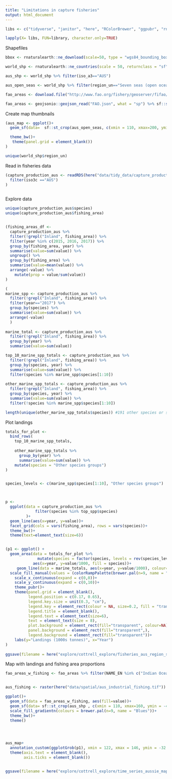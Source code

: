 ```yaml
---
title: "Limitations in capture fisheries"
output: html_document
---
```



```r
libs <- c("tidyverse", "janitor", "here", "RColorBrewer", "ggpubr", "rnaturalearth", "zoo", "geojsonio", "sf", "rmapshaper")

lapply(X= libs, FUN=library, character.only=TRUE)

```


Shapefiles
```r

bbox <- rnaturalearth::ne_download(scale=50, type = "wgs84_bounding_box",  category = "physical" , returnclass = "sf")

world_shp <- rnaturalearth::ne_countries(scale = 50, returnclass = "sf")

aus_shp <- world_shp %>% filter(iso_a3=="AUS")

aus_open_seas <- world_shp %>% filter(region_un=="Seven seas (open ocean)" | iso_a3=="AUS")

fao_areas <- download.file("http://www.fao.org/fishery/geoserver/fifao/ows?service=WFS&request=GetFeature&version=1.0.0&typeName=fifao:FAO_AREAS_CWP&outputFormat=json", dest="FAO.json")

fao_areas <- geojsonio::geojson_read("FAO.json", what = "sp") %>% sf::st_as_sf() %>% rmapshaper::ms_simplify()


```

Create map thumbnails
```r


(aus_map <- ggplot()+
  geom_sf(data=  sf::st_crop(aus_open_seas, c(xmin = 110, xmax=200, ymin = -42, ymax=-7)), fill="grey90", colour=NA)+

  theme_bw()+
   theme(panel.grid = element_blank())
)

unique(world_shp$region_un)

```

Read in fisheries data
```r

(capture_production_aus <- readRDS(here("data/tidy_data/capture_production_tidy.rds")) %>% 
  filter(iso3c =="AUS")
)



```



Explore data
```r
unique(capture_production_aus$species)
unique(capture_production_aus$fishing_area)


(fishing_areas_df <- 
  capture_production_aus %>% 
  filter(!grepl("Inland", fishing_area)) %>% 
  filter(year %in% c(2015, 2016, 2017)) %>% 
  group_by(fishing_area, year) %>% 
  summarise(value=sum(value)) %>% 
  ungroup() %>% 
  group_by(fishing_area) %>% 
  summarise(value=mean(value)) %>% 
  arrange(-value) %>% 
    mutate(prop = value/sum(value))
)

(
marine_spp <- capture_production_aus %>% 
  filter(!grepl("Inland", fishing_area)) %>% 
  filter(year=="2017") %>% 
  group_by(species) %>% 
  summarise(value=sum(value)) %>% 
  arrange(-value)
  )
  
marine_total <- capture_production_aus %>% 
  filter(!grepl("Inland", fishing_area)) %>% 
  group_by(year) %>% 
  summarise(value=sum(value))

top_10_marine_spp_totals <- capture_production_aus %>% 
  filter(!grepl("Inland", fishing_area)) %>% 
  group_by(species, year) %>% 
  summarise(value=sum(value)) %>% 
  filter(species %in% marine_spp$species[1:10])
  
other_marine_spp_totals <- capture_production_aus %>% 
  filter(!grepl("Inland", fishing_area)) %>% 
  group_by(species, year) %>% 
  summarise(value=sum(value)) %>% 
  filter(!species %in% marine_spp$species[1:10]) 

length(unique(other_marine_spp_totals$species)) #191 other species or species groups make up the surplus
```


Plot landings
```r
totals_for_plot <- 
  bind_rows(
    top_10_marine_spp_totals,
    
    other_marine_spp_totals %>% 
      group_by(year) %>% 
      summarise(value=sum(value)) %>% 
    mutate(species = "Other species groups")
)


species_levels <- c(marine_spp$species[1:10], "Other species groups")



p <- 
  ggplot(data = capture_production_aus %>%  
             filter(species %in% top_spp$species)
         )+
  geom_line(aes(x=year, y=value))+
  facet_grid(cols = vars(fishing_area), rows = vars(species))+
  theme_bw()+
  theme(text=element_text(size=6))


(p1 <- ggplot() +
  geom_area(data = totals_for_plot %>% 
              mutate(species = factor(species, levels = rev(species_levels))), 
            aes(x=year, y=value/1000, fill = species))+
     geom_line(data = marine_totals, aes(x=year, y=value/1000), colour="grey80", linetype=1)+
  scale_fill_manual(values = (colorRampPalette(brewer.pal(n=9, name = "YlGnBu"))(11)))+
    scale_x_continuous(expand = c(0,0))+
    scale_y_continuous(expand = c(0,10))+
    theme_pubr()+
    theme(panel.grid = element_blank(),
          legend.position = c(0.17, 0.65),
          legend.key.size = unit(0.3, "cm"),
          legend.key = element_rect(colour = NA, size=0.2, fill = "transparent"),
          legend.title = element_blank(),
          legend.text = element_text(size=6),
          text = element_text(size = 8),
          plot.background = element_rect(fill="transparent", colour=NA),
          panel.background = element_rect(fill="transparent",),
          legend.background = element_rect(fill="transparent"))+
    labs(y="Landings (1000s tonnes)", x="Year")
)
  
ggsave(filename = here("explore/cottrell_explore/fisheries_aus_region_species.jpg"), device="jpg", dpi = 600, height = 28, width = 30, units="cm")
```


Map with landings and fishing area proportions

```r

fao_areas_w_fishing <- fao_areas %>% filter(NAME_EN %in% c("Indian Ocean, Eastern", "Pacific, Southwest", "Pacific, Western Central",  "Indian Ocean, Antarctic")) %>% left_join(fishing_areas, by=c("NAME_EN" = "fishing_area")) 


aus_fishing <- raster(here("data/spatial/aus_industrial_fishing.tif"))

ggplot()+
  geom_sf(data = fao_areas_w_fishing, aes(fill=value))+
  geom_sf(data= sf::st_crop(aus_shp , c(xmin = 110, xmax=160, ymin = -42, ymax=-7)), fill="lemonchiffon2", colour=NA)+
  scale_fill_gradientn(colours = brewer.pal(n=9, name = "Blues"))+
  theme_bw()+
  theme()




aus_map+
  annotation_custom(ggplotGrob(p1), xmin = 122, xmax = 146, ymin = -32.5, ymax = -18)+
  theme(axis.text = element_blank(),
        axis.ticks = element_blank())


ggsave(filename = here("explore/cottrell_explore/time_series_aussie_map.jpg"), device="jpg", dpi=600, width = 18, height = 18, units = "cm")


```


